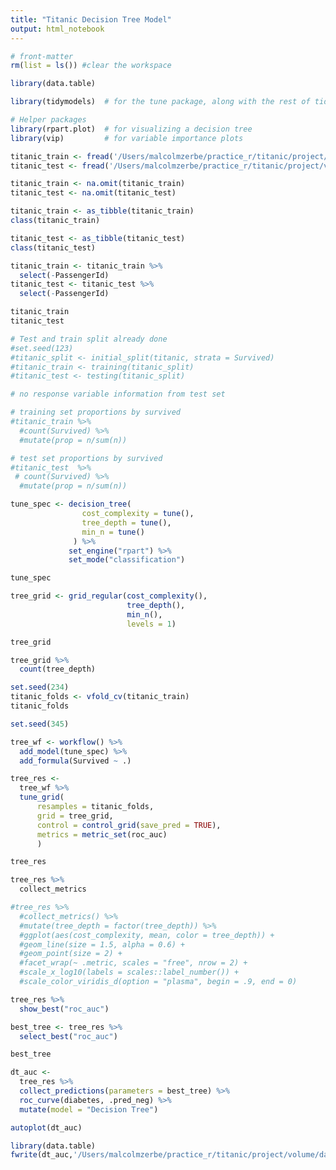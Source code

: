 ```yaml
---
title: "Titanic Decision Tree Model"
output: html_notebook
---
```


```r
# front-matter
rm(list = ls()) #clear the workspace

library(data.table)

library(tidymodels)  # for the tune package, along with the rest of tidymodels

# Helper packages
library(rpart.plot)  # for visualizing a decision tree
library(vip)         # for variable importance plots
```

```r
titanic_train <- fread('/Users/malcolmzerbe/practice_r/titanic/project/volume/data/interim/titanic_train.csv')
titanic_test <- fread('/Users/malcolmzerbe/practice_r/titanic/project/volume/data/interim/titanic_test.csv')

titanic_train <- na.omit(titanic_train)
titanic_test <- na.omit(titanic_test)

titanic_train <- as_tibble(titanic_train)
class(titanic_train)

titanic_test <- as_tibble(titanic_test)
class(titanic_test)

titanic_train <- titanic_train %>%
  select(-PassengerId)
titanic_test <- titanic_test %>%
  select(-PassengerId)

titanic_train
titanic_test
```

```r
# Test and train split already done
#set.seed(123)
#titanic_split <- initial_split(titanic, strata = Survived)
#titanic_train <- training(titanic_split)
#titanic_test <- testing(titanic_split)
```
```r
# no response variable information from test set

# training set proportions by survived
#titanic_train %>% 
  #count(Survived) %>% 
  #mutate(prop = n/sum(n))

# test set proportions by survived
#titanic_test  %>% 
 # count(Survived) %>% 
  #mutate(prop = n/sum(n))
```


```r
tune_spec <- decision_tree(
                cost_complexity = tune(),
                tree_depth = tune(),
                min_n = tune()
              ) %>%
             set_engine("rpart") %>%
             set_mode("classification")

tune_spec
```

```r
tree_grid <- grid_regular(cost_complexity(),
                          tree_depth(),
                          min_n(),
                          levels = 1)

tree_grid
```

```r
tree_grid %>%
  count(tree_depth)
```

```r
set.seed(234)
titanic_folds <- vfold_cv(titanic_train)
titanic_folds
```

```r
set.seed(345)

tree_wf <- workflow() %>%
  add_model(tune_spec) %>%
  add_formula(Survived ~ .)

tree_res <-
  tree_wf %>%
  tune_grid(
      resamples = titanic_folds,
      grid = tree_grid,
      control = control_grid(save_pred = TRUE),
      metrics = metric_set(roc_auc)
      )

tree_res
```

```r
tree_res %>%
  collect_metrics
```

```r
#tree_res %>%
  #collect_metrics() %>%
  #mutate(tree_depth = factor(tree_depth)) %>%
  #ggplot(aes(cost_complexity, mean, color = tree_depth)) +
  #geom_line(size = 1.5, alpha = 0.6) +
  #geom_point(size = 2) +
  #facet_wrap(~ .metric, scales = "free", nrow = 2) +
  #scale_x_log10(labels = scales::label_number()) +
  #scale_color_viridis_d(option = "plasma", begin = .9, end = 0)
```

```r
tree_res %>%
  show_best("roc_auc")
```

```r
best_tree <- tree_res %>%
  select_best("roc_auc")

best_tree
```

```r
dt_auc <-
  tree_res %>%
  collect_predictions(parameters = best_tree) %>%
  roc_curve(diabetes, .pred_neg) %>%
  mutate(model = "Decision Tree")

autoplot(dt_auc)

library(data.table)
fwrite(dt_auc,'/Users/malcolmzerbe/practice_r/titanic/project/volume/data/processed/dt_auc.csv')
```

